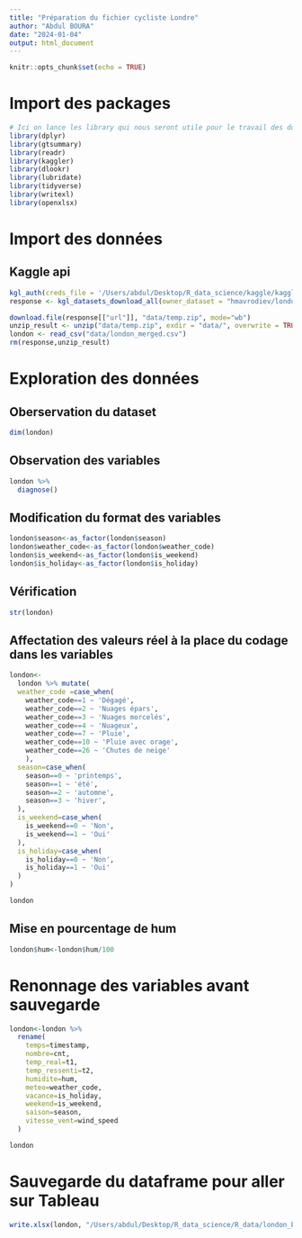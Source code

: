 ```yaml
---
title: "Préparation du fichier cycliste Londre"
author: "Abdul BOURA"
date: "2024-01-04"
output: html_document
---
```


```r
knitr::opts_chunk$set(echo = TRUE)
```

# Import des packages

```r
# Ici on lance les library qui nous seront utile pour le travail des données ainsi que l'interraction avec l'api de Kaggle
library(dplyr)
library(gtsummary)
library(readr)
library(kaggler)
library(dlookr)
library(lubridate)
library(tidyverse)
library(writexl)
library(openxlsx)
```


# Import des données

## Kaggle api

```r
kgl_auth(creds_file = '/Users/abdul/Desktop/R_data_science/kaggle/kaggle.json')
response <- kgl_datasets_download_all(owner_dataset = "hmavrodiev/london-bike-sharing-dataset")

download.file(response[["url"]], "data/temp.zip", mode="wb")
unzip_result <- unzip("data/temp.zip", exdir = "data/", overwrite = TRUE)
london <- read_csv("data/london_merged.csv")
rm(response,unzip_result)
```




# Exploration des données

## Oberservation du dataset
```r
dim(london)
```

## Observation des variables

```r
london %>% 
  diagnose()
```

## Modification du format des variables

```r
london$season<-as_factor(london$season)
london$weather_code<-as_factor(london$weather_code)
london$is_weekend<-as_factor(london$is_weekend)
london$is_holiday<-as_factor(london$is_holiday)
```

## Vérification
```r
str(london)
```



## Affectation des valeurs réel à la place du codage dans les variables


```r
london<-
  london %>% mutate(
  weather_code =case_when(
    weather_code==1 ~ 'Dégagé',
    weather_code==2 ~ 'Nuages épars',
    weather_code==3 ~ 'Nuages morcelés',
    weather_code==4 ~ 'Nuageux',
    weather_code==7 ~ 'Pluie',
    weather_code==10 ~ 'Pluie avec orage',
    weather_code==26 ~ 'Chutes de neige'
    ),
  season=case_when(
    season==0 ~ 'printemps',
    season==1 ~ 'été',
    season==2 ~ 'automne',
    season==3 ~ 'hiver',
  ),
  is_weekend=case_when(
    is_weekend==0 ~ 'Non',
    is_weekend==1 ~ 'Oui'
  ),
  is_holiday=case_when(
    is_holiday==0 ~ 'Non',
    is_holiday==1 ~ 'Oui'
  )
)
```



```r
london
```

## Mise en pourcentage de hum

```r
london$hum<-london$hum/100
```



# Renonnage des variables avant sauvegarde

```r
london<-london %>% 
  rename(
    temps=timestamp,
    nombre=cnt,
    temp_real=t1,
    temp_ressenti=t2,
    humidite=hum,
    meteo=weather_code,
    vacance=is_holiday,
    weekend=is_weekend,
    saison=season,
    vitesse_vent=wind_speed
  )
```


```r
london
```

# Sauvegarde du dataframe pour aller sur Tableau

```r

write.xlsx(london, "/Users/abdul/Desktop/R_data_science/R_data/london_bikes.xlsx", sheetName = "data")

```



